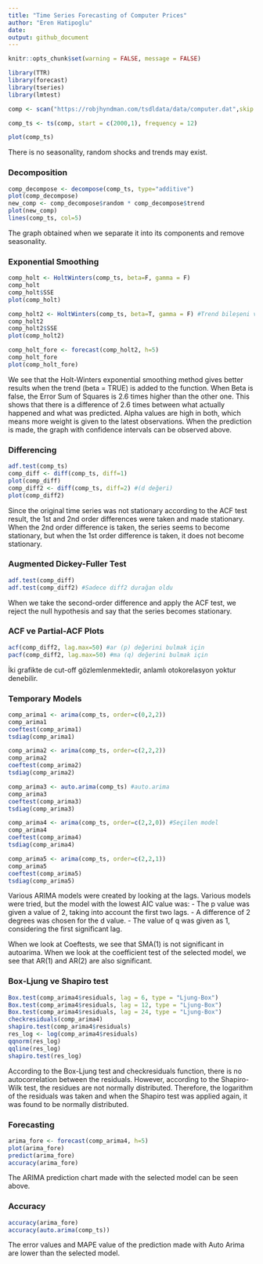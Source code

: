 ```yaml
---
title: "Time Series Forecasting of Computer Prices"
author: "Eren Hatipoglu"
date: 
output: github_document
---
```


```r
knitr::opts_chunk$set(warning = FALSE, message = FALSE) 
```

```r
library(TTR)
library(forecast)
library(tseries)
library(lmtest)
```

```r
comp <- scan("https://robjhyndman.com/tsdldata/data/computer.dat",skip = 0)

comp_ts <- ts(comp, start = c(2000,1), frequency = 12)

plot(comp_ts)
```

There is no seasonality, random shocks and trends may exist.

### Decomposition

```r
comp_decompose <- decompose(comp_ts, type="additive")
plot(comp_decompose)
new_comp <- comp_decompose$random * comp_decompose$trend
plot(new_comp)
lines(comp_ts, col=5)
```

The graph obtained when we separate it into its components and remove seasonality.

### Exponential Smoothing

```r
comp_holt <- HoltWinters(comp_ts, beta=F, gamma = F)
comp_holt
comp_holt$SSE
plot(comp_holt)

comp_holt2 <- HoltWinters(comp_ts, beta=T, gamma = F) #Trend bileşeni var olan daha iyi çıkıyor
comp_holt2
comp_holt2$SSE
plot(comp_holt2)

comp_holt_fore <- forecast(comp_holt2, h=5)
comp_holt_fore
plot(comp_holt_fore)
```

We see that the Holt-Winters exponential smoothing method gives better results when the trend (beta = TRUE) is added to the function. When Beta is false, the Error Sum of Squares is 2.6 times higher than the other one. This shows that there is a difference of 2.6 times between what actually happened and what was predicted.
Alpha values are high in both, which means more weight is given to the latest observations.
When the prediction is made, the graph with confidence intervals can be observed above.

### Differencing

```r
adf.test(comp_ts)
comp_diff <- diff(comp_ts, diff=1)
plot(comp_diff)
comp_diff2 <- diff(comp_ts, diff=2) #(d değeri)
plot(comp_diff2)
```

Since the original time series was not stationary according to the ACF test result, the 1st and 2nd order differences were taken and made stationary.
When the 2nd order difference is taken, the series seems to become stationary, but when the 1st order difference is taken, it does not become stationary.

### Augmented Dickey-Fuller Test

```r
adf.test(comp_diff)
adf.test(comp_diff2) #Sadece diff2 durağan oldu
```
When we take the second-order difference and apply the ACF test, we reject the null hypothesis and say that the series becomes stationary.

### ACF ve Partial-ACF Plots 

```r
acf(comp_diff2, lag.max=50) #ar (p) değerini bulmak için
pacf(comp_diff2, lag.max=50) #ma (q) değerini bulmak için
```

İki grafikte de cut-off gözlemlenmektedir, anlamlı otokorelasyon yoktur denebilir.

### Temporary Models

```r
comp_arima1 <- arima(comp_ts, order=c(0,2,2))
comp_arima1
coeftest(comp_arima1)
tsdiag(comp_arima1)

comp_arima2 <- arima(comp_ts, order=c(2,2,2))
comp_arima2
coeftest(comp_arima2)
tsdiag(comp_arima2)

comp_arima3 <- auto.arima(comp_ts) #auto.arima
comp_arima3
coeftest(comp_arima3)
tsdiag(comp_arima3)

comp_arima4 <- arima(comp_ts, order=c(2,2,0)) #Seçilen model
comp_arima4
coeftest(comp_arima4)
tsdiag(comp_arima4)

comp_arima5 <- arima(comp_ts, order=c(2,2,1)) 
comp_arima5
coeftest(comp_arima5)
tsdiag(comp_arima5)
```

Various ARIMA models were created by looking at the lags. Various models were tried, but the model with the lowest AIC value was:
- The p value was given a value of 2, taking into account the first two lags.
- A difference of 2 degrees was chosen for the d value.
- The value of q was given as 1, considering the first significant lag.

When we look at Coeftests, we see that SMA(1) is not significant in autoarima. When we look at the coefficient test of the selected model, we see that AR(1) and AR(2) are also significant.

### Box-Ljung ve Shapiro test

```r
Box.test(comp_arima4$residuals, lag = 6, type = "Ljung-Box")
Box.test(comp_arima4$residuals, lag = 12, type = "Ljung-Box")
Box.test(comp_arima4$residuals, lag = 24, type = "Ljung-Box")
checkresiduals(comp_arima4)
shapiro.test(comp_arima4$residuals)
res_log <- log(comp_arima4$residuals)
qqnorm(res_log)
qqline(res_log)
shapiro.test(res_log)
```

According to the Box-Ljung test and checkresiduals function, there is no autocorrelation between the residuals.
However, according to the Shapiro-Wilk test, the residues are not normally distributed. Therefore, the logarithm of the residuals was taken and when the Shapiro test was applied again, it was found to be normally distributed.

### Forecasting

```r
arima_fore <- forecast(comp_arima4, h=5)
plot(arima_fore)
predict(arima_fore)
accuracy(arima_fore)
```
The ARIMA prediction chart made with the selected model can be seen above.

### Accuracy

```r
accuracy(arima_fore)
accuracy(auto.arima(comp_ts))
```
The error values and MAPE value of the prediction made with Auto Arima are lower than the selected model.

